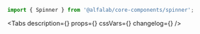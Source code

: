 


<Meta
    title='Компоненты/Spinner'
    component={Spinner}
/>


<!-- Canvas -->

<Story name='Spinner'>
    <Spinner
        size={ select('size', ['s', 'm']) }
        visible={ boolean('visible', true) }
    />
</Story>


<!-- Docs -->

<ComponentHeader
    name='Spinner'
    version={version}
    package='@alfalab/core-components/spinner'
    stage={2}
/>

```jsx
import { Spinner } from '@alfalab/core-components/spinner';
```

<Tabs
    description={<Description />}
    props={<Props of={Spinner} />}
    cssVars={<CssVars css={styles} />}
    changelog={<Changelog />}
/>
